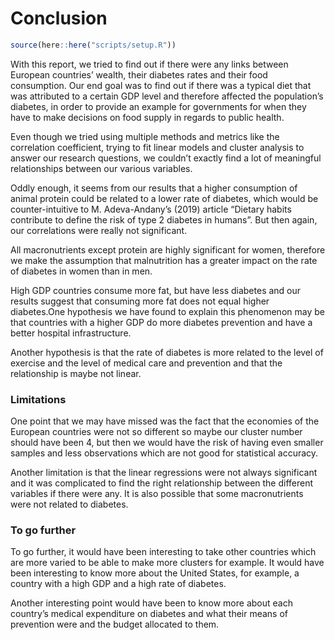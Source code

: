 # Conclusion

```r
source(here::here("scripts/setup.R"))
```

With this report, we tried to find out if there were any links between European countries' wealth, their diabetes rates and their food consumption. Our end goal was to find out if there was a typical diet that was attributed to a certain GDP level and therefore affected the population's diabetes, in order to provide an example for governments for when they have to make decisions on food supply in regards to public health.

Even though we tried using multiple methods and metrics like the correlation coefficient, trying to fit linear models and cluster analysis to answer our research questions, we couldn't exactly find a lot of meaningful relationships between our various variables.

Oddly enough, it seems from our results that a higher consumption of animal protein could be related to a lower rate of diabetes, which would be counter-intuitive to M. Adeva-Andany's (2019) article "Dietary habits contribute to define the risk of type 2 diabetes in humans". But then again, our correlations were really not significant.

All macronutrients except protein are highly significant for women, therefore we make the assumption that malnutrition has a greater impact on the rate of diabetes in women than in men.

High GDP countries consume more fat, but have less diabetes and our results suggest that consuming more fat does not equal higher diabetes.One hypothesis we have found to explain this phenomenon may be that countries with a higher GDP do more diabetes prevention and have a better hospital infrastructure.  

Another hypothesis is that the rate of diabetes is more related to the level of exercise and the level of medical care and prevention and that the relationship is maybe not linear. 

### Limitations

One point that we may have missed was the fact that the economies of the European countries were not so different so maybe our cluster number should have been 4, but then we would have the risk of having even smaller samples and less observations which are not good for statistical accuracy.

Another limitation is that the linear regressions were not always significant and it was complicated to find the right relationship between the different variables if there were any. It is also possible that some macronutrients were not related to diabetes.


### To go further 

To go further, it would have been interesting to take other countries which are more varied to be able to make more clusters for example.  It would have been interesting to know more about the United States, for example, a country with a high GDP and a high rate of diabetes.

Another interesting point would have been to know more about each country's medical expenditure on diabetes and what their means of prevention were and the budget allocated to them.